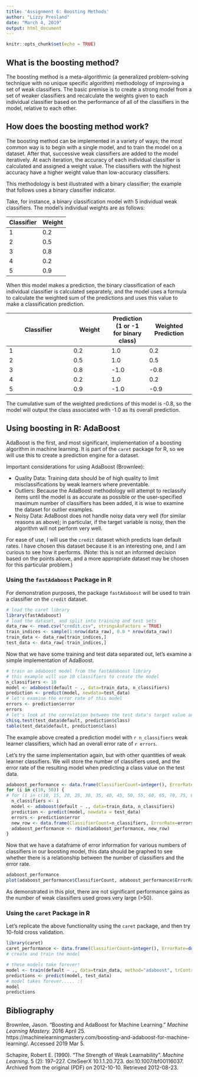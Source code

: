 ```yaml
---
title: 'Assignment 6: Boosting Methods'
author: "Lizzy Presland"
date: "March 4, 2019"
output: html_document
---
```


```r
knitr::opts_chunk$set(echo = TRUE)
```

## What is the boosting method?

The boosting method is a meta-algorithmic (a generalized problem-solving technique with no unique specific algorithm) methodology of improving a set of weak classifiers. The basic premise is to create a strong model from a set of weaker classifiers and recalculate the weights given to each individual classifier based on the performance of all of the classifiers in the model, relative to each other.

## How does the boosting method work?

The boosting method can be implemented in a variety of ways; the most common way is to begin with a single model, and to train the model on a dataset. After that, successive weak classifiers are added to the model iteratively. At each iteration, the accuracy of each individual classifier is calculated and assigned a weight value. The classifiers with the highest accuracy have a higher weight value than low-accuracy classifiers.

This methodology is best illustrated with a binary classifier; the example that follows uses a binary classifier indicator.

Take, for instance, a binary classification model with 5 individual weak classifiers. The model's individual weights are as follows:

| Classifier | Weight |
| ---------- | ------ |
| 1 | 0.2 |
| 2 | 0.5 | 
| 3 | 0.8 | 
| 4 | 0.2 | 
| 5 | 0.9 |

When this model makes a prediction, the binary classification of each individual classifier is calculated separately, and the model uses a formula to calculate the weighted sum of the predictions and uses this value to make a classification prediction.

| Classifier | Weight | Prediction (1 or -1 for binary class) | Weighted Prediction |
| ---------- | ------ | ------ | ------- |
| 1 | 0.2 | 1.0 | 0.2 |
| 2 | 0.5 | 1.0 | 0.5 |
| 3 | 0.8 | -1.0 | -0.8 |
| 4 | 0.2 | 1.0 | 0.2 |
| 5 | 0.9 | -1.0 | -0.9 |

The cumulative sum of the weighted predictions of this model is -0.8, so the model will output the class associated with -1.0 as its overall prediction.

## Using boosting in R: AdaBoost

AdaBoost is the first, and most significant, implementation of a boosting algorithm in machine learning. It is part of the `caret` package for R, so we will use this to create a prediction engine for a dataset.

Important considerations for using AdaBoost (Brownlee):

 - Quality Data: Training data should be of high quality to limit misclassifications by weak learners where preventable.
 - Outliers: Because the AdaBoost methodology will attempt to reclassify items until the model is as accurate as possible or the user-specified maximum number of classifiers has been added, it is wise to examine the dataset for outlier examples.
 - Noisy Data: AdaBoost does not handle noisy data very well (for similar reasons as above); in particular, if the target variable is noisy, then the algorithm will not perform very well.
 
For ease of use, I will use the `credit` dataset which predicts loan default rates. I have chosen this dataset because it is an interesting one, and I am curious to see how it performs. (Note: this is not an informed decision based on the points above, and a more appropriate dataset may be chosen for this particular problem.)

### Using the `fastAdaboost` Package in R

For demonstration purposes, the package `fastAdaboost` will be used to train a classifier on the `credit` dataset.

```r
# load the caret library
library(fastAdaboost)
# load the dataset, and split into training and test sets
data_raw <- read.csv("credit.csv", stringsAsFactors = TRUE)
train_indices <- sample(1:nrow(data_raw), 0.8 * nrow(data_raw))
train_data <- data_raw[train_indices,]
test_data <- data_raw[-train_indices,]
```

Now that we have some training and test data separated out, let's examine a simple implementation of AdaBoost.

```r
# train an adaboost model from the fastAdaboost library
# this example will use 10 classifiers to create the model
n_classifiers <- 10
model <- adaboost(default ~ ., data=train_data, n_classifiers)
prediction <- predict(model, newdata=test_data)
# let's examine the error rate of this model
errors <- prediction$error
errors
# let's look at the correlation between the test data's target value and the prediction vector
chisq.test(test_data$default, prediction$class)
table(test_data$default, prediction$class)
```

The example above created a prediction model with `r n_classifiers` weak learner classifiers, which had an overall error rate of `r errors`. 

Let's try the same implementation again, but with other quantities of weak learner classifiers. We will store the number of classifiers used, and the error rate of the resulting model when predicting a class value on the test data.

```r
adaboost_performance <- data.frame(ClassifierCount=integer(), ErrorRate=double())
for (i in c(10, 50)) {
# for (i in c(10, 15, 20, 25, 30, 35, 40, 45, 50, 55, 60, 65, 70, 75, 80, 85, 90, 95, 100)) {
  n_classifiers <- i
  model <- adaboost(default ~ ., data=train_data, n_classifiers)
  prediction <- predict(model, newdata = test_data)
  errors <- prediction$error
  new_row <- data.frame(ClassifierCount=n_classifiers, ErrorRate=errors)
  adaboost_performance <- rbind(adaboost_performance, new_row)
}
```
  
Now that we have a dataframe of error information for various numbers of classifiers in our boosting model, this data should be graphed to see whether there is a relationship between the number of classifiers and the error rate. 

```r
adaboost_performance
plot(adaboost_performance$ClassifierCount, adaboost_performance$ErrorRate, xlab="Number of Weak Classifiers Used", ylab="Error Rate", main="Error Rates of AdaBoost Classifiers")
```

As demonstrated in this plot, there are not significant performance gains as the number of weak classifiers used grows very large (>50).

### Using the `caret` Package in R

Let's replicate the above functionality using the `caret` package, and then try 10-fold cross validation.

```r
library(caret)
caret_performance <- data.frame(ClassifierCount=integer(), ErrorRate=double())
# create and train the model

# these models take forever!
model <- train(default ~ ., data=train_data, method="adaboost", trControl=trainControl(method="cv", number=10))
predictions <- predict(model, test_data)
# model takes forever..... :(
model
predictions
```

## Bibliography

Brownlee, Jason. "Boosting and AdaBoost for Machine Learning." *Machine Learning Mastery.* 2016 April 25. https://machinelearningmastery.com/boosting-and-adaboost-for-machine-learning/. Accessed 2019 Mar 5.

Schapire, Robert E. (1990). "The Strength of Weak Learnability". *Machine Learning.* 5 (2): 197–227. CiteSeerX 10.1.1.20.723. doi:10.1007/bf00116037. Archived from the original (PDF) on 2012-10-10. Retrieved 2012-08-23.